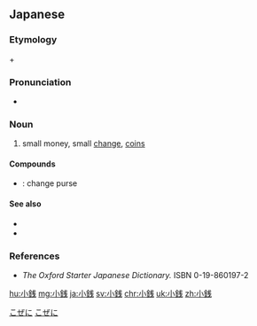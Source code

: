 ==Japanese==
{{ja-kanjitab|こ|ぜに|yomi=k}}

===Etymology===
{{m|ja|小||[[small]]|tr=こ, ko|sc=Jpan}}
+ {{m|ja|銭||[[money]], [[coin]]|tr=ぜに, zeni|sc=Jpan}}

===Pronunciation===
* {{ja-pron|こぜに|y=k|acc=0|acc_ref=NHK}}

===Noun===
{{ja-noun|こぜに|kyu=小錢}}

# small money, small [[change]], [[coins]]

====Compounds====
* {{ja-r|小銭入れ|こぜに.いれ}}: change purse

====See also====
* {{ja-r|お釣り|おつり}}
* {{ja-r|釣り銭|つりせん}}

===References===
<references/>
* ''The Oxford Starter Japanese Dictionary.'' ISBN 0-19-860197-2

[[Category:Japanese basic words|こぜに]]
[[Category:ja:Money|こぜに]]

[[hu:小銭]]
[[mg:小銭]]
[[ja:小銭]]
[[sv:小銭]]
[[chr:小銭]]
[[uk:小銭]]
[[zh:小銭]]